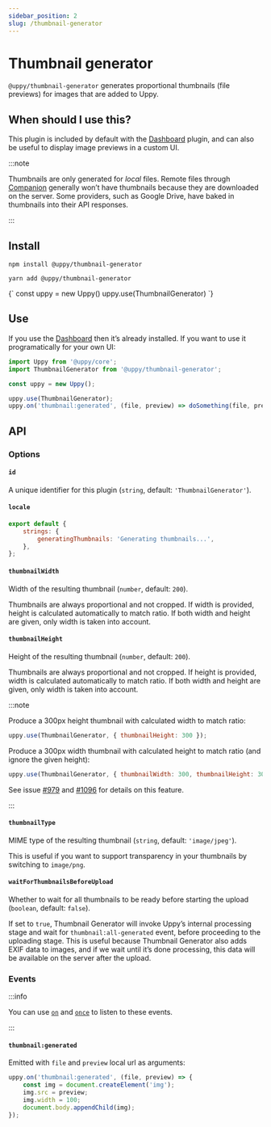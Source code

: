 ```yaml
---
sidebar_position: 2
slug: /thumbnail-generator
---
```




# Thumbnail generator

`@uppy/thumbnail-generator` generates proportional thumbnails (file previews)
for images that are added to Uppy.

## When should I use this?

This plugin is included by default with the
[Dashboard](/docs/user-interfaces/dashboard) plugin, and can also be useful to
display image previews in a custom UI.

:::note

Thumbnails are only generated for _local_ files. Remote files through
[Companion](/docs/companion) generally won’t have thumbnails because they are
downloaded on the server. Some providers, such as Google Drive, have baked in
thumbnails into their API responses.

:::

## Install

<Tabs>
  <TabItem value="npm" label="NPM" default>

```shell
npm install @uppy/thumbnail-generator
```

  </TabItem>

  <TabItem value="yarn" label="Yarn">

```shell
yarn add @uppy/thumbnail-generator
```

  </TabItem>

  <TabItem value="cdn" label="CDN">
    <UppyCdnExample>
      {`
        const uppy = new Uppy()
        uppy.use(ThumbnailGenerator)
      `}
    </UppyCdnExample>
  </TabItem>
</Tabs>

## Use

If you use the [Dashboard](/docs/user-interfaces/dashboard) then it’s already
installed. If you want to use it programatically for your own UI:

```js showLineNumbers
import Uppy from '@uppy/core';
import ThumbnailGenerator from '@uppy/thumbnail-generator';

const uppy = new Uppy();

uppy.use(ThumbnailGenerator);
uppy.on('thumbnail:generated', (file, preview) => doSomething(file, preview));
```

## API

### Options

#### `id`

A unique identifier for this plugin (`string`, default: `'ThumbnailGenerator'`).

#### `locale`

```js
export default {
	strings: {
		generatingThumbnails: 'Generating thumbnails...',
	},
};
```

#### `thumbnailWidth`

Width of the resulting thumbnail (`number`, default: `200`).

Thumbnails are always proportional and not cropped. If width is provided, height
is calculated automatically to match ratio. If both width and height are given,
only width is taken into account.

#### `thumbnailHeight`

Height of the resulting thumbnail (`number`, default: `200`).

Thumbnails are always proportional and not cropped. If height is provided, width
is calculated automatically to match ratio. If both width and height are given,
only width is taken into account.

:::note

Produce a 300px height thumbnail with calculated width to match ratio:

```js
uppy.use(ThumbnailGenerator, { thumbnailHeight: 300 });
```

Produce a 300px width thumbnail with calculated height to match ratio (and
ignore the given height):

```js
uppy.use(ThumbnailGenerator, { thumbnailWidth: 300, thumbnailHeight: 300 });
```

See issue [#979](https://github.com/transloadit/uppy/issues/979) and
[#1096](https://github.com/transloadit/uppy/pull/1096) for details on this
feature.

:::

#### `thumbnailType`

MIME type of the resulting thumbnail (`string`, default: `'image/jpeg'`).

This is useful if you want to support transparency in your thumbnails by
switching to `image/png`.

#### `waitForThumbnailsBeforeUpload`

Whether to wait for all thumbnails to be ready before starting the upload
(`boolean`, default: `false`).

If set to `true`, Thumbnail Generator will invoke Uppy’s internal processing
stage and wait for `thumbnail:all-generated` event, before proceeding to the
uploading stage. This is useful because Thumbnail Generator also adds EXIF data
to images, and if we wait until it’s done processing, this data will be
available on the server after the upload.

### Events

:::info

You can use [`on`](/docs/uppy-core#onevent-action) and
[`once`](/docs/uppy-core#onceevent-action) to listen to these events.

:::

#### `thumbnail:generated`

Emitted with `file` and `preview` local url as arguments:

```js
uppy.on('thumbnail:generated', (file, preview) => {
	const img = document.createElement('img');
	img.src = preview;
	img.width = 100;
	document.body.appendChild(img);
});
```
